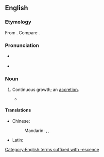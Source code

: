 ==English==

===Etymology===
From {{der|en|LL.|accrescentia}}. Compare {{cog|it|en|accrescente}}.

===Pronunciation===
* {{a|RP}} {{IPA|en|/əˈkɹɛsəns/}}
* {{audio|en|en-us-accrescence.ogg|Audio (US)}}

===Noun===
{{en-noun|~}}

# {{lb|en|rare}} Continuous growth; an [[accretion]].
#* {{quote-book|en|1816|{{w|Samuel Taylor Coleridge}}|The Statesman's Manual|https://archive.org/details/statesmansmanual00coleuoft/page/n111 |xli|the silent '''accrescence''' of belief from the unwatched depositions of a general, never-contradicted hearsay!}}

====Translations====
{{trans-top|continuous growth}}
* Chinese:
*: Mandarin: {{t+|cmn|添加|tr=tiānjiā}}, {{t+|cmn|增長}}, {{t+|cmn|增长|tr=zēngzhǎng}}
* Latin: {{t|la|accrescentia|f}} {{qualifier|Late Latin}}
{{trans-mid}}
{{trans-bottom}}

[[Category:English terms suffixed with -escence]]